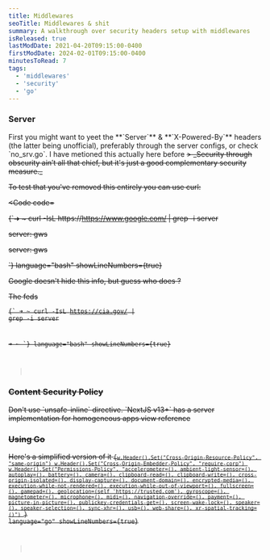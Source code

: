 ```yaml
---
title: Middlewares
seoTitle: Middlewares & shit
summary: A walkthrough over security headers setup with middlewares
isReleased: true
lastModDate: 2021-04-20T09:15:00-0400
firstModDate: 2024-02-01T09:15:00-0400
minutesToRead: 7
tags:
  - 'middlewares'
  - 'security'
  - 'go'
---
```


<H3>Server</H3>
<C>
  First you might want to yeet the **`Server`** & **`X-Powered-By`** headers (the latter being
  unofficial), preferably through the server configs, or check `no_srv.go`. I have metioned this actually <L href='#using-go'>here</L> before
<S/>
> _Security through obscurity ain’t all that chief, but it's just a good complementary security measure._

To test that you've removed this entirely you can use curl:

</C>

<Code
  code=

{`➜ ~ curl -IsL https://https://www.google.com/ | grep -i server

server: gws

server: gws

`}
language="bash"
showLineNumbers={true}

> </Code>

<C>
Google doesn't hide this info, but guess who does ?

The feds

</C>
<Code
  code=

{`
➜ ~ curl -IsL https://cia.gov/ | grep -i server

➜ ~
`}
language="bash"
showLineNumbers={true}

> </Code>

<H3>Content Security Policy</H3>
<C>
Don't use `unsafe-inline` directive.
<S/>
`NextJS v13+` has a server implementation for homogeneous apps view <L href='https://nextjs.org/docs/app/building-your-application/configuring/content-security-policy'>reference</L> 
</C>
<H3 id='using-go'>Using Go</H3>
<C>Here's a simplified version of it</C>
<Code
  code=

{`w.Header().Set("Cross-Origin-Resource-Policy", "same-origin")
w.Header().Set("Cross-Origin-Embedder-Policy", "require-corp")
w.Header().Set("Permissions-Policy", "accelerometer=(), ambient-light-sensor=(), autoplay=(), battery=(), camera=(), clipboard-read=(), clipboard-write=(), cross-origin-isolated=(), display-capture=(), document-domain=(), encrypted-media=(), execution-while-not-rendered=(), execution-while-out-of-viewport=(), fullscreen=(), gamepad=(), geolocation=(self 'https://trusted.com'), gyroscope=(), magnetometer=(), microphone=(), midi=(), navigation-override=(), payment=(), picture-in-picture=(), publickey-credentials-get=(), screen-wake-lock=(), speaker=(), speaker-selection=(), sync-xhr=(), usb=(), web-share=(), xr-spatial-tracking=()")
`}
language="go"
showLineNumbers={true}

> </Code>
